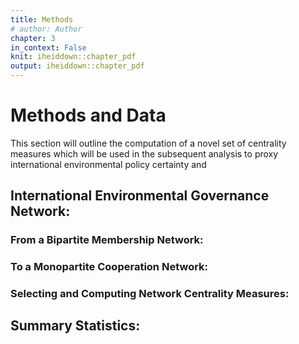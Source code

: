 ```yaml
---
title: Methods
# author: Author
chapter: 3
in_context: False
knit: iheiddown::chapter_pdf
output: iheiddown::chapter_pdf
---
```


\setcounter{chapter}{2}
# Methods and Data {#methodsdata}

This section will outline the computation of a novel set of centrality measures
which will be used in the subsequent analysis to proxy international environmental
policy certainty and 

## International Environmental Governance Network:

### From a Bipartite Membership Network:

### To a Monopartite Cooperation Network:

### Selecting and Computing Network Centrality Measures:

## Summary Statistics:
